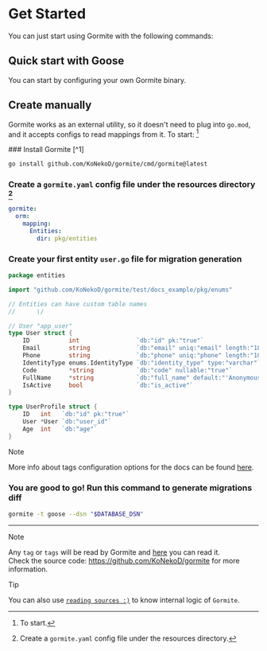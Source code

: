 
# Get Started

You can just start using Gormite with the following commands:

## Quick start with Goose

You can start by configuring your own Gormite binary.

## Create manually

Gormite works as an external utility, so it doesn't need to plug into `go.mod`,
and it accepts configs to read mappings from it. To start: [^3]

<Steps>
### Install Gormite [^1]

```sh copy
go install github.com/KoNekoD/gormite/cmd/gormite@latest
```

### Create a `gormite.yaml` config file under the resources directory [^2]

```yaml copy filename="resources/gormite.yaml"
gormite:
  orm:
    mapping:
      Entities:
        dir: pkg/entities
```

### Create your first entity `user.go` file for migration generation

```go copy filename="pkg/entities/user.go"
package entities

import "github.com/KoNekoD/gormite/test/docs_example/pkg/enums"

// Entities can have custom table names
//      \/

// User "app_user"
type User struct {
	ID           int                `db:"id" pk:"true"`
	Email        string             `db:"email" uniq:"email" length:"180" uniq_cond:"email:(identity_type = 'email')"`
	Phone        string             `db:"phone" uniq:"phone" length:"10" uniq_cond:"phone:(identity_type = 'phone')"`
	IdentityType enums.IdentityType `db:"identity_type" type:"varchar"`
	Code         *string            `db:"code" nullable:"true"`
	FullName     *string            `db:"full_name" default:"'Anonymous'" index:"index_full_name" index_cond:"index_full_name:(is_active = true)"`
	IsActive     bool               `db:"is_active"`
}

type UserProfile struct {
	ID   int   `db:"id" pk:"true"`
	User *User `db:"user_id"`
	Age  int   `db:"age"`
}
```

> [!NOTE]
>
> More info about tags configuration options for the docs can be found
> [here](/docs/advanced/tags).

### You are good to go! Run this command to generate migrations diff

```sh copy
gormite -t goose --dsn "$DATABASE_DSN"
```

</Steps>

---

<span id="sidebar-and-anchor-links" />

> [!NOTE]
>
> Any `tag` or `tags` will be read by Gormite
> and [here](/docs/advanced/tags-usage) you can read it.
> <br /> Check the source code: https://github.com/KoNekoD/gormite for
> more information.

> [!TIP]
>
> You can also use
> [`reading sources :)`](https://github.com/KoNekoD/gormite)
> to know internal logic of `Gormite`.

[^1]: Install Gormite.

[^2]: Create a `gormite.yaml` config file under the resources directory.

[^3]: To start.
